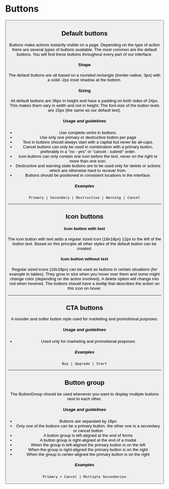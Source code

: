 

# Buttons

<Box>
    <Button variant="primary" title="Click me!" />
</Box>

## Default buttons
Buttons make actions instantly visible on a page. Depending on the type of action there are several types of buttons available. The most common are the default buttons. You will find these buttons throughout every part of our interface.

#### Shape
The default buttons are all based on a rounded rectangle (border-radius: 3px) with a solid -2px inset shadow at the bottom.

#### Sizing
All default buttons are 36px in height and have a padding on both sides of 24px. This makes them vary in width and not in height. The font-size of the button texts are 15px (the same as our default text).

##### Usage and guidelines
* Use complete verbs in buttons. 
* Use only one primary or destructive button per page
* Text in buttons should always start with a capital but never be all-caps.
* Cancel buttons can only be used in combination with a primary button, preferably in a ''no - yes'' or ''cancel - submit'' order.
* Icon buttons can only contain one icon before the text, never on the right or more than one icon.
* Destructive and warning state buttons are to be used only for delete or actions which are otherwise hard to recover from.
* Buttons should be positioned in consistent locations in the interface.

##### Examples
```Primary | Secondary | Destructive | Warning | Cancel```

***

## Icon buttons

#### Icon button with text
The icon button with text adds a regular sized icon (18x18px) 12px to the left of the button text. Based on this principle all other styles of the default button can be created.

#### Icon button without text
Regular sized icons (18x18px) can be used as buttons in certain situations (for example in tables). They grow in size when you hover over them and some might change color (depending on the action involved). A delete option will change into red when hovered. The buttons should have a tooltip that describes the action on this icon on hover.

***

## CTA buttons
A rounder and softer button style used for marketing and promotional purposes.

##### Usage and guidelines
* Used only for marketing and promotional purposes

##### Examples
```Buy | Upgrade | Start```

***

## Button group
The ButtonGroup should be used whenever you want to display multiple buttons next to each other. 

##### Usage and guidelines
* Buttons are separated by 18px
* Only one of the buttons can be a primary button, the other one is a secondary or cancel button
* A button group is left-aligned at the end of forms
* A button group is right-aligned at the end of a modal
* When the group is left-aligned the primary button is on the left
* When the group is right-aligned the primary button is on the right
* When the group is center-aligned the primary button is on the right

##### Examples
```Primary + Cancel | Multiple Secondaries```

